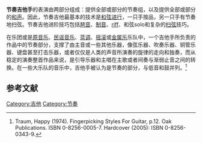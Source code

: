 '''节奏吉他手'''的表演由两部分组成：提供全部或部分的节奏组，以及提供全部或部分的[[和声|和声]]。因此，节奏吉他最基本的技术是[[和弦进行|和弦进行]]，一只手按品，另一只手有节奏地扫弦。节奏吉他进阶技巧包括[[琶音|琶音]]、[[制音|制音]]、[[riff|riff]]、和弦solo和复杂的[[扫弦|扫弦]]技巧。

在乐团或是[[原音乐|原音乐]]、[[民谣音乐|民谣音乐]]、[[蓝调|蓝调]]、[[摇滚|摇滚]]或[[金属乐|金属乐]]乐队中，一个吉他手所负责的作品中的节奏部分，支撑了由主音或一些其他乐器，像弦乐器、吹奏乐器、铜管乐器、键盘甚至打击乐器，或者仅仅是人类的声音所演奏的旋律的走向和独奏，而从稳定的演奏整首作品来说，是引导乐器和主唱在主歌或者间奏与渐弱止音之间的转换。在一些大乐队的音乐中，吉他手被认为是节奏的部分，与低音和鼓并列。<ref>Traum, Happy (1974). Fingerpicking Styles For Guitar, p.12. Oak Publications. ISBN 0-8256-0005-7. Hardcover (2005): ISBN 0-8256-0343-9.</ref>

==参考文献==
{{reflist}}

[[Category:吉他|Category:吉他]]
[[Category:节奏|Category:节奏]]